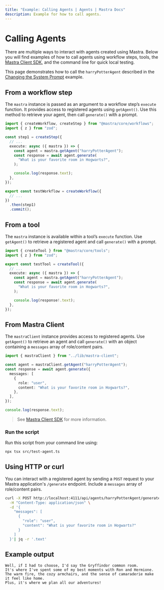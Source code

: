 ```yaml
---
title: "Example: Calling Agents | Agents | Mastra Docs"
description: Example for how to call agents.
---
```


# Calling Agents

There are multiple ways to interact with agents created using Mastra. Below you will find examples of how to call agents using workflow steps, tools, the [Mastra Client SDK](/docs/server-db/mastra-client), and the command line for quick local testing.

This page demonstrates how to call the `harryPotterAgent` described in the [Changing the System Prompt](./system-prompt) example.

## From a workflow step

The `mastra` instance is passed as an argument to a workflow step’s `execute` function. It provides access to registered agents using `getAgent()`. Use this method to retrieve your agent, then call `generate()` with a prompt.

```typescript title="src/mastra/workflows/test-workflow.ts" showLineNumbers copy
import { createWorkflow, createStep } from "@mastra/core/workflows";
import { z } from "zod";

const step1 = createStep({
  // ...
  execute: async ({ mastra }) => {
    const agent = mastra.getAgent("harryPotterAgent");
    const response = await agent.generate(
      "What is your favorite room in Hogwarts?",
    );

    console.log(response.text);
  },
});

export const testWorkflow = createWorkflow({
  // ...
})
  .then(step1)
  .commit();
```

## From a tool

The `mastra` instance is available within a tool’s `execute` function. Use `getAgent()` to retrieve a registered agent and call `generate()` with a prompt.

```typescript title="src/mastra/tools/test-tool.ts" showLineNumbers copy
import { createTool } from "@mastra/core/tools";
import { z } from "zod";

export const testTool = createTool({
  // ...
  execute: async ({ mastra }) => {
    const agent = mastra.getAgent("harryPotterAgent");
    const response = await agent.generate(
      "What is your favorite room in Hogwarts?",
    );

    console.log(response!.text);
  },
});
```

## From Mastra Client

The `mastraClient` instance provides access to registered agents. Use `getAgent()` to retrieve an agent and call `generate()` with an object containing a `messages` array of role/content pairs.

```typescript showLineNumbers copy
import { mastraClient } from "../lib/mastra-client";

const agent = mastraClient.getAgent("harryPotterAgent");
const response = await agent.generate({
  messages: [
    {
      role: "user",
      content: "What is your favorite room in Hogwarts?",
    },
  ],
});

console.log(response.text);
```

> See [Mastra Client SDK](/docs/server-db/mastra-client) for more information.

### Run the script

Run this script from your command line using:

```bash
npx tsx src/test-agent.ts
```

## Using HTTP or curl

You can interact with a registered agent by sending a `POST` request to your Mastra application's `/generate` endpoint. Include a `messages` array of role/content pairs.

```bash
curl -X POST http://localhost:4111/api/agents/harryPotterAgent/generate \
  -H "Content-Type: application/json" \
  -d '{
    "messages": [
      {
        "role": "user",
        "content": "What is your favorite room in Hogwarts?"
      }
    ]
  }'| jq -r '.text'
```

## Example output

```text
Well, if I had to choose, I'd say the Gryffindor common room.
It's where I've spent some of my best moments with Ron and Hermione.
The warm fire, the cozy armchairs, and the sense of camaraderie make it feel like home.
Plus, it's where we plan all our adventures!
```
